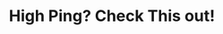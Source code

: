 ---
title: 'High Ping? Check This out!'
description: 'Fixing high ping is to find out the cause.'
icon: 'wifi'
---